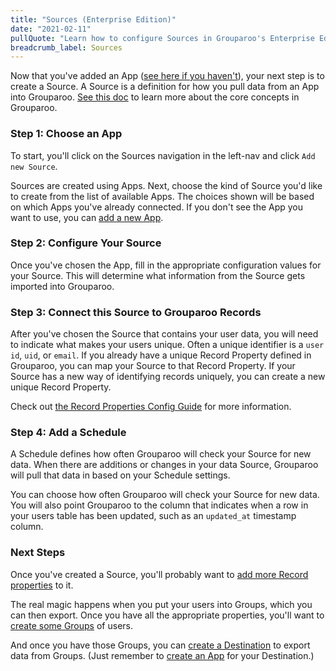 ```yaml
---
title: "Sources (Enterprise Edition)"
date: "2021-02-11"
pullQuote: "Learn how to configure Sources in Grouparoo's Enterprise Edition."
breadcrumb_label: Sources
---
```


Now that you've added an App ([see here if you haven't](/docs/running/ui-enterprise/apps)), your next step is to create a Source. A Source is a definition for how you pull data from an App into Grouparoo. [See this doc](/docs/getting-started/product-concepts) to learn more about the core concepts in Grouparoo.

### Step 1: Choose an App

To start, you'll click on the Sources navigation in the left-nav and click `Add new Source`.

<ImageInBrowserFrame
  centered
  alt="Add new Source"
  src="/images/docs/guides/add-new-source.png"
  width={820}
  height={414}
/>

Sources are created using Apps. Next, choose the kind of Source you'd like to create from the list of available Apps. The choices shown will be based on which Apps you've already connected. If you don't see the App you want to use, you can [add a new App](/docs/running/ui-enterprise/apps).

<ImageInBrowserFrame
  centered
  alt="Add new postgres source"
  src="/images/docs/guides/add-new-source-choose-app.png"
  width={820}
  height={414}
/>

### Step 2: Configure Your Source

Once you've chosen the App, fill in the appropriate configuration values for your Source. This will determine what information from the Source gets imported into Grouparoo.

<ImageInBrowserFrame
  centered
  alt="new postgres source"
  src="/images/docs/guides/new-source-postgres.png"
  width={820}
  height={414}
/>

### Step 3: Connect this Source to Grouparoo Records

After you've chosen the Source that contains your user data, you will need to indicate what makes your users unique. Often a unique identifier is a `user id`, `uid`, or `email`. If you already have a unique Record Property defined in Grouparoo, you can map your Source to that Record Property. If your Source has a new way of identifying records uniquely, you can create a new unique Record Property.

<ImageInBrowserFrame
  centered
  alt="First Record Property"
  src="/images/docs/guides/new-source-bootstrap.png"
  width={820}
  height={414}
/>

Check out [the Record Properties Config Guide](/docs/running/ui-enterprise/properties) for more information.

### Step 4: Add a Schedule

A Schedule defines how often Grouparoo will check your Source for new data. When there are additions or changes in your data Source, Grouparoo will pull that data in based on your Schedule settings.

You can choose how often Grouparoo will check your Source for new data. You will also point Grouparoo to the column that indicates when a row in your users table has been updated, such as an `updated_at` timestamp column.

<ImageInBrowserFrame
  centered
  alt="Schedule"
  src="/images/docs/guides/new-source-schedule.png"
  width={820}
  height={414}
/>

### Next Steps

Once you've created a Source, you'll probably want to [add more Record properties](/docs/running/ui-enterprise/properties) to it.

The real magic happens when you put your users into Groups, which you can then export. Once you have all the appropriate properties, you'll want to [create some Groups](/docs/running/ui-enterprise/groups) of users.

And once you have those Groups, you can [create a Destination](/docs/running/ui-enterprise/destinations) to export data from Groups. (Just remember to [create an App](/docs/running/ui-enterprise/apps) for your Destination.)
